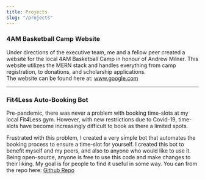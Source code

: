 ```yaml
---
title: Projects
slug: "/projects"
---
```


### 4AM Basketball Camp Website

Under directions of the executive team, me and a fellow peer created a website for the local 4AM Basketball Camp in honour of Andrew Milner.
This website utilizes the MERN stack and handles everything from camp registration, to donations, and scholarship applications.  
The website can be found here at: www.google.com

---

### Fit4Less Auto-Booking Bot

Pre-pandemic, there was never a problem with booking time-slots at my local Fit4Less gym.
However, with new restrictions due to Covid-19, time-slots have become increasingly difficult to book as there a limited spots.

Frustrated with this problem, I created a very simple bot that automates the booking process to ensure a time-slot for yourself.
I created this bot to benefit myself and my peers, and also to anyone who would like to use it.
Being open-source, anyone is free to use this code and make changes to their liking.
My goal is for people to find it useful in some way. You can from the repo here: [Github Repo](https://github.com/ryan-hong/Fit4Less-Bot)
